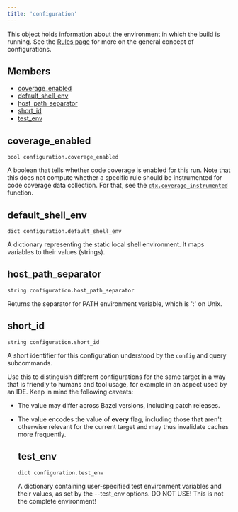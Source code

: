 ```yaml
---
title: 'configuration'
---
```




This object holds information about the environment in which the build is running. See the [Rules page](https://bazel.build/extending/rules#configurations) for more on the general concept of configurations.

## Members

- [coverage\_enabled](#coverage_enabled)
- [default\_shell\_env](#default_shell_env)
- [host\_path\_separator](#host_path_separator)
- [short\_id](#short_id)
- [test\_env](#test_env)

## coverage\_enabled

```
bool configuration.coverage_enabled
```

 A boolean that tells whether code coverage is enabled for this run. Note that this does not compute whether a specific rule should be instrumented for code coverage data collection. For that, see the [`ctx.coverage_instrumented`](../builtins/ctx.html#coverage_instrumented) function.



## default\_shell\_env

```
dict configuration.default_shell_env
```

 A dictionary representing the static local shell environment. It maps variables to their values (strings).



## host\_path\_separator

```
string configuration.host_path_separator
```

 Returns the separator for PATH environment variable, which is ':' on Unix.



## short\_id

```
string configuration.short_id
```

 A short identifier for this configuration understood by the `config` and query subcommands.

Use this to distinguish different configurations for the same target in a way that is friendly to humans and tool usage, for example in an aspect used by an IDE. Keep in mind the following caveats:

- The value may differ across Bazel versions, including patch releases.
- The value encodes the value of **every** flag, including those that aren't otherwise relevant for the current target and may thus invalidate caches more frequently.




  ## test\_env





  ```
  dict configuration.test_env
  ```





   A dictionary containing user-specified test environment variables and their values, as set by the --test\_env options. DO NOT USE! This is not the complete environment!
